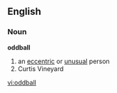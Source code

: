 ==English==

===Noun===
'''oddball'''
# an [[eccentric]] or [[unusual]] person
# Curtis Vineyard

[[vi:oddball]]
